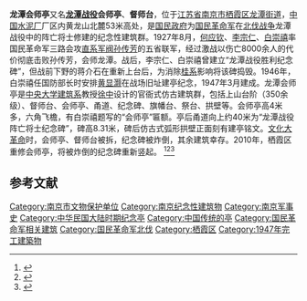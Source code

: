 {{文物保护单位
| 级别 = 市县级
| 省名 = 江苏省
| 市/县名 = 南京市
| 图片 = 
| 名称 = 龙潭会师亭
| 编号 = 3-29
| 分类 = 近现代重要史迹及代表性建筑
| 所在 = [[栖霞区|栖霞区]][[龙潭街道|龙潭街道]]黄龙山
| 时代 = 1947年
| 登录 = 2006年6月
}}

'''龙潭会师亭'''又名'''[[龍潭戰鬥|龙潭战役]]会师亭'''、'''督师台'''，位于[[江苏省|江苏省]][[南京市|南京市]][[栖霞区|栖霞区]][[龙潭街道|龙潭街道]]，[[中国水泥厂|中国水泥厂]]厂区内黄龙山北麓53米高处，是[[国民政府|国民政府]]为[[国民革命军|国民革命军]]在[[北伐战争|北伐战争]]龙潭战役中的阵亡将士修建的纪念性建筑群。1927年8月，[[何应钦|何应钦]]、[[李宗仁|李宗仁]]、[[白崇禧|白崇禧]]率国民革命军三路会攻[[直系军阀|直系军阀]][[孙传芳|孙传芳]]的五省联军，经过激战以伤亡8000余人的代价彻底击败孙传芳，会师龙潭。战后，李宗仁、白崇禧曾建立“龙潭战役胜利纪念碑”，但战前下野的蒋介石在重新上台后，为消除[[桂系|桂系]]影响将该碑捣毁。1946年，白崇禧任国防部长时安排[[黄显灏|黄显灏]]在战场旧址建亭纪念，1947年3月建成。龙潭会师亭是[[国立中央大学_(南京)|中央大学]][[东南大学建筑学院|建筑系]]教授[[徐中|徐中]]设计的官衙式仿古建筑群，包括上山台阶（350余级）、督师台、会师亭、甬道、纪念碑、旗幡台、祭台、拱壁等。会师亭高4米多，六角飞檐，有白崇禧题写的“会师亭”匾额。亭后甬道向上约40米为“龙潭战役阵亡将士纪念碑”，碑高8.31米，碑后仿古式弧形拱壁正面刻有建亭铭文。[[文化大革命|文化大革命]]时，会师亭、督师台被拆，纪念碑被炸倒，其余建筑幸存。2010年，栖霞区重修会师亭，将被炸倒的纪念碑重新竖起。
<ref>{{cite web|url=http://qixia.longhoo.net/html/dameiqixia/wenwuguji/2012/0322/667.html|title=龙潭会师亭|publisher=栖霞新闻网|date=2012-03-22|accessdate=2014-10-14|archive-url=https://web.archive.org/web/20141018150831/http://qixia.longhoo.net/html/dameiqixia/wenwuguji/2012/0322/667.html|archive-date=2014-10-18|dead-url=yes}}</ref><ref>{{cite web|url=http://www.njsw.gov.cn/zt2013/ds2010/xcjy3-mb_a3910091445032.htm|title=龙潭战役会师亭|publisher=南京党史网|date=2010-09-14|accessdate=2014-10-14|deadurl=yes|archiveurl=https://web.archive.org/web/20141018224056/http://www.njsw.gov.cn/zt2013/ds2010/xcjy3-mb_a3910091445032.htm|archivedate=2014-10-18}}</ref><ref>{{cite book|author=张学继,徐凯峰|chapter=龙潭大捷稳定南京|url=http://www.yfzww.com/books/5/5335/113.htm|title=白崇禧大传(上)|publisher=浙江大学出版社|date=2012|pages=129-132|ISBN=7-308-10189-4|deadurl=yes|archiveurl=https://web.archive.org/web/20141020135930/http://www.yfzww.com/books/5/5335/113.htm|archivedate=2014-10-20|access-date=2014-10-14}}</ref>

==参考文献==
{{Reflist|2}}

{{南京民国建筑}}
[[Category:南京市文物保护单位|Category:南京市文物保护单位]]
[[Category:南京纪念性建筑物|Category:南京纪念性建筑物]]
[[Category:南京军事史|Category:南京军事史]]
[[Category:中华民国大陆时期纪念亭|Category:中华民国大陆时期纪念亭]]
[[Category:中国传统的亭|Category:中国传统的亭]]
[[Category:国民革命军相关建筑|Category:国民革命军相关建筑]]
[[Category:国民革命军北伐|Category:国民革命军北伐]]
[[Category:栖霞区|Category:栖霞区]]
[[Category:1947年完工建築物|Category:1947年完工建築物]]
